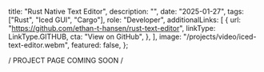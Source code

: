 
  title: "Rust Native Text Editor",
  description:
    "",
  date: "2025-01-27",
  tags: ["Rust", "Iced GUI", "Cargo"],
  role: "Developer",
  additionalLinks: [
      {
        url: "https://github.com/ethan-t-hansen/rust-text-editor",
        linkType: LinkType.GITHUB,
        cta: "View on GitHub",
      },
    ],
  image: "/projects/video/iced-text-editor.webm",
  featured: false,
};

<div className="flex h-32 w-full items-center justify-center">/ PROJECT PAGE COMING SOON /</div>